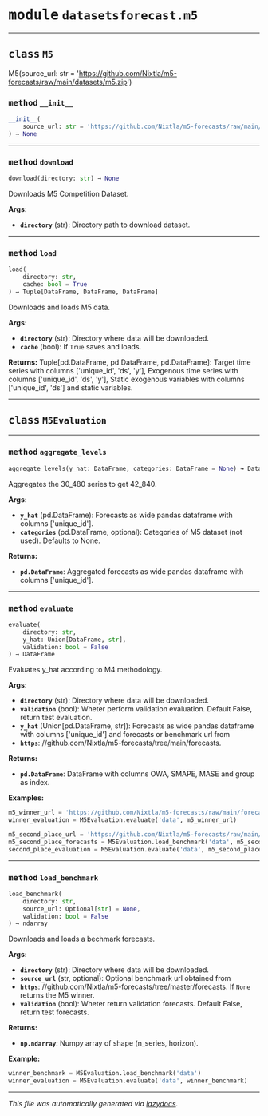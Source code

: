 



# <kbd>module</kbd> `datasetsforecast.m5`






---



## <kbd>class</kbd> `M5`
M5(source_url: str = 'https://github.com/Nixtla/m5-forecasts/raw/main/datasets/m5.zip') 



### <kbd>method</kbd> `__init__`

```python
__init__(
    source_url: str = 'https://github.com/Nixtla/m5-forecasts/raw/main/datasets/m5.zip'
) → None
```








---



### <kbd>method</kbd> `download`

```python
download(directory: str) → None
```

Downloads M5 Competition Dataset. 



**Args:**
 
 - <b>`directory`</b> (str):  Directory path to download dataset. 

---



### <kbd>method</kbd> `load`

```python
load(
    directory: str,
    cache: bool = True
) → Tuple[DataFrame, DataFrame, DataFrame]
```

Downloads and loads M5 data. 



**Args:**
 
 - <b>`directory`</b> (str):  Directory where data will be downloaded. 
 - <b>`cache`</b> (bool):  If `True` saves and loads. 



**Returns:**
 Tuple[pd.DataFrame, pd.DataFrame, pd.DataFrame]:  Target time series with columns ['unique_id', 'ds', 'y'],  Exogenous time series with columns ['unique_id', 'ds', 'y'],  Static exogenous variables with columns ['unique_id', 'ds']  and static variables. 


---



## <kbd>class</kbd> `M5Evaluation`







---



### <kbd>method</kbd> `aggregate_levels`

```python
aggregate_levels(y_hat: DataFrame, categories: DataFrame = None) → DataFrame
```

Aggregates the 30_480 series to get 42_840. 



**Args:**
 
 - <b>`y_hat`</b> (pd.DataFrame):  Forecasts as wide pandas dataframe with columns ['unique_id']. 
 - <b>`categories`</b> (pd.DataFrame, optional):  Categories of M5 dataset (not used).  Defaults to None. 



**Returns:**
 
 - <b>`pd.DataFrame`</b>:  Aggregated forecasts as wide pandas dataframe with columns ['unique_id']. 

---



### <kbd>method</kbd> `evaluate`

```python
evaluate(
    directory: str,
    y_hat: Union[DataFrame, str],
    validation: bool = False
) → DataFrame
```

Evaluates y_hat according to M4 methodology. 



**Args:**
 
 - <b>`directory`</b> (str):  Directory where data will be downloaded. 
 - <b>`validation`</b> (bool):  Wheter perform validation evaluation.  Default False, return test evaluation. 
 - <b>`y_hat`</b> (Union[pd.DataFrame, str]):  Forecasts as wide pandas dataframe with columns  ['unique_id'] and forecasts or  benchmark url from 
 - <b>`https`</b>: //github.com/Nixtla/m5-forecasts/tree/main/forecasts. 



**Returns:**
 
 - <b>`pd.DataFrame`</b>:  DataFrame with columns OWA, SMAPE, MASE  and group as index. 



**Examples:**
 

```python
m5_winner_url = 'https://github.com/Nixtla/m5-forecasts/raw/main/forecasts/0001 YJ_STU.zip'
winner_evaluation = M5Evaluation.evaluate('data', m5_winner_url)

m5_second_place_url = 'https://github.com/Nixtla/m5-forecasts/raw/main/forecasts/0002 Matthias.zip'
m5_second_place_forecasts = M5Evaluation.load_benchmark('data', m5_second_place_url)
second_place_evaluation = M5Evaluation.evaluate('data', m5_second_place_forecasts)
``` 

---



### <kbd>method</kbd> `load_benchmark`

```python
load_benchmark(
    directory: str,
    source_url: Optional[str] = None,
    validation: bool = False
) → ndarray
```

Downloads and loads a bechmark forecasts. 



**Args:**
 
 - <b>`directory`</b> (str):  Directory where data will be downloaded. 
 - <b>`source_url`</b> (str, optional):  Optional benchmark url obtained from 
 - <b>`https`</b>: //github.com/Nixtla/m5-forecasts/tree/master/forecasts. If `None` returns the M5 winner. 
 - <b>`validation`</b> (bool):  Wheter return validation forecasts.  Default False, return test forecasts. 



**Returns:**
 
 - <b>`np.ndarray`</b>:  Numpy array of shape (n_series, horizon). 



**Example:**
 

```python
winner_benchmark = M5Evaluation.load_benchmark('data')
winner_evaluation = M5Evaluation.evaluate('data', winner_benchmark)
``` 




---

_This file was automatically generated via [lazydocs](https://github.com/ml-tooling/lazydocs)._
